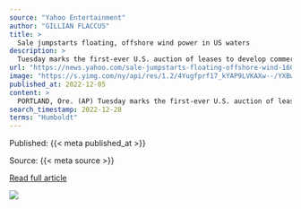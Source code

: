 ```yaml
---
source: "Yahoo Entertainment"
author: "GILLIAN FLACCUS"
title: >
  Sale jumpstarts floating, offshore wind power in US waters
description: >
  Tuesday marks the first-ever U.S. auction of leases to develop commercial-scale floating wind farms, in the deep waters off the West Coast. The live, online...
url: "https://news.yahoo.com/sale-jumpstarts-floating-offshore-wind-160732400.html"
image: "https://s.yimg.com/ny/api/res/1.2/4Yugfprf17_kYAP9LVKAXw--/YXBwaWQ9aGlnaGxhbmRlcjt3PTEyMDA7aD04MDA-/https://media.zenfs.com/en/ap.org/ce01fe0c199e19b7b34b4b5756aa26d1"
published_at: 2022-12-05
content: >
  PORTLAND, Ore. (AP) Tuesday marks the first-ever U.S. auction of leases to develop commercial-scale floating wind farms, in the deep waters off the West Coast.  The live, online auction for the five … [+7285 chars]
search_timestamp: 2022-12-28
terms: "Humboldt"
---
```



Published: {{< meta published_at >}}


Source: {{< meta source >}}


[Read full article]({{< meta url >}})



![](`r rmarkdown::metadata$image[1]`)
